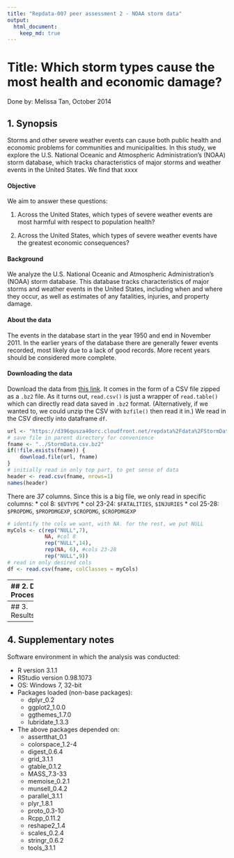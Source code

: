 ---
title: "Repdata-007 peer assessment 2 - NOAA storm data"
output: 
  html_document:
    keep_md: true
---
# Title: Which storm types cause the most health and economic damage?
Done by: Melissa Tan, October 2014

## 1. Synopsis

Storms and other severe weather events can cause both public health and economic problems for communities and municipalities. In this study, we explore the U.S. National Oceanic and Atmospheric Administration's (NOAA) storm database, which tracks characteristics of major storms and weather events in the United States. We find that xxxx

#### Objective

We aim to answer these questions:

1. Across the United States, which types of severe weather events are most harmful with respect to population health?

2. Across the United States, which types of severe weather events have the greatest economic consequences?

#### Background
We analyze the U.S. National Oceanic and Atmospheric Administration's (NOAA) storm database. This database tracks characteristics of major storms and weather events in the United States, including when and where they occur, as well as estimates of any fatalities, injuries, and property damage.

#### About the data
 The events in the database start in the year 1950 and end in November 2011. In the earlier years of the database there are generally fewer events recorded, most likely due to a lack of good records. More recent years should be considered more complete.

#### Downloading the data

Download the data from [this link](https://d396qusza40orc.cloudfront.net/repdata%2Fdata%2FStormData.csv.bz2). It comes in the form of a CSV file zipped as a `.bz2` file. As it turns out, `read.csv()` is just a wrapper of `read.table()` which can directly read data saved in `.bz2` format. (Alternatively, if we wanted to, we could unzip the CSV with `bzfile()` then read it in.) We read in the CSV directly into dataframe `df`. 

```{r cache=TRUE}
url <- "https://d396qusza40orc.cloudfront.net/repdata%2Fdata%2FStormData.csv.bz2"
# save file in parent directory for convenience
fname <- "../StormData.csv.bz2"
if(!file.exists(fname)) {
    download.file(url, fname)
}
# initially read in only top part, to get sense of data
header <- read.csv(fname, nrows=1)
names(header)
```
There are _37_ columns. Since this is a big file, we only read in specific columns:
* col 8: `$EVTYPE`
* col 23-24: `$FATALITIES`, `$INJURIES`
* col 25-28: `$PROPDMG`, `$PROPDMGEXP`, `$CROPDMG`, `$CROPDMGEXP`
```{r cache=TRUE}
# identify the cols we want, with NA. for the rest, we put NULL
myCols <- c(rep("NULL",7),
            NA, #col 8
            rep("NULL",14),
            rep(NA, 6), #cols 23-28
            rep("NULL",9))
# read in only desired cols
df <- read.csv(fname, colClasses = myCols)
```
--------
## 2. Data Processing

#### Preliminary inspection
Let's take a look at what the data set contains.
```{r}
str(df)
```
* The type of storm is represented in the column `$EVTYPE`, which we note has initially _985_ factor levels. 
* For damage to population health, we can look at the `$FATALITIES` and `$INJURIES` columns.
* For economic damage, we can look at `$PROPDMG` together with `$PROPDMGEXP`, as well as `$CROPDMG` together with `$CROPDMGEXP`.

We can quickly see that the `$EVTYPE` column has a few problems.
```{r}
head(levels(df$EVTYPE))
tail(levels(df$EVTYPE))
```
These issues include,
* Content:
    * Not all the factor levels are actually weather events.
* Names:
    * Some have leading or trailing whitespaces;
    * Not all are in uppercase;
    * Different names for the same thing (see [timeline](http://www.ncdc.noaa.gov/stormevents/details.jsp?type=eventtype));
    * Some contain typos.

#### Cleaning up $EVTYPE factor levels

Convert everything to uppercase, and trim off whitespace. N.B. I tried setting `strip.white=TRUE` in `read.csv()` but the whitespaces in the factor levels remained, so we will need to do it manually.
```{r cache=TRUE}
# function to trim off leading and trailing whitespace in string x
trim <- function (x) {
    gsub("^\\s+|\\s+$", "", x)
}
# trim each of the 985 factor levels
levels(df$EVTYPE) <- trim(levels(df$EVTYPE)) #reduces to 977 levels

# convert each level to uppercase
levels(df$EVTYPE) <- toupper(levels(df$EVTYPE)) #reduces to 890 levels
```

From the NOAA's official documentation ([pdf, see item 7](http://www.ncdc.noaa.gov/stormevents/pd01016005curr.pdf)) there are 48 main groups of event types. 

We try to put each event type into one of the 48 buckets, and keep track of that grouping in a new column called `$EVGROUP`. For those events that don't fit any bucket, we will leave them as `NA`.
```{r}
# create new col, initialise with NA for clarity
df$EventType <- rep(NA,nrow(df))
```

I visually went over the factor levels given in `levels(df$EVTYPE)`to come up with the following regex searches for `grep`.

These searches are intended to place each event type in the appropriate group bucket. Most of my choices are based on keywords and are mostly self-explanatory. For others, I had to do some research, e.g. I found out that "downbursts" are a type of thunderstorm wind.

Each of the 48 lists below corresponds to one of the 48 event groups that NOAA has identified. Each list contains match strings for the values in `$EVTYPE`, some with basic regex. They are in alphabetical order.

```{r cache=TRUE}
astrolowtide <- c("low tide","blow-out")
avalanche <- c("avalanch?e")

blizzard <- c("blizzard","blowing snow")

coastalflood <- c("coastal","beach","erosin", "erosion")
coldwindchill <-c("cold","wind chill","cool","hypothermia","low temperature$","unseasona.+? co.+?","unusually cold","low temp")

debrisflow <- c("debris flow","land","mud","slide")
densefog <-c("fog$","^fog")
densesmoke <- c("smoke")
drought <- c("drought","below normal prec.+?","driest","dry","low rainfall")
dustdevil <- c("dust devil","dust devel")
duststorm <- c("dust storm","blowing dust","duststorm","saharan dust")

extraheat <- c("excessive heat", "abnormal warmth","extreme heat","high temperature record","record high", "record heat")
extracoldwindchill <- c("extreme cold", "extreme wind chill","bitter wind chill","excessive cold","extended cold","record .*?co.+?","extreme windchill","low temperature record","prolong cold","severe cold", "record low")

flashflood <- c("flash")
flood <- c("abnormally wet", "^flood","dam break","dam failure","drowning","flood$","flooding?","rapidly rising water", "fld", "floyd")
freezingfog <- "freezing fog"
frostfreeze <- c("frost","freeze","^freezing [rds]")
funnelcloud <- c("funnel","wall")

hail <- "hail"
heat <- c("^heat","hot","hyperthermia","warm.*?")
heavyrain <- c("rain","heavy prec.+?","heavy shower.+?","torrential","rainstorm","record rainfall","excessive wetness","wet", "excessive precipitation","record precipitation")
heavysnow <- c("heavy .*?snow")
highsurf <- c("surf","astronomical high tide","heavy swells","high .*?swells", "high seas", "high tides","high water")
highwind <- c("high .*?winds?") #worse than strongwind
hurricanetyphoon <- c("hurricane","typhoon")

icestorm <- c("ice storm","glaze")

lakeflood <- c("lakeshore flood", "lake flood")
lakesnow <- c("lake-?effect","heavy lake snow")
lightning <- c("lightn?ing","ligntning")

marinehail <- "marine hail"
marinehighwind <- c("marine high wind", "high waves","heavy seas?","wind and wave")
marinestrongwind <- c("marine strong wind","rough seas","rough surf")
marinestormwind <- c("marine thunderstorm wind","marine tstm wind")

ripcurrent <- "rip currents?"

seiche <- "seiche"
sleet <- c("sleet","light freezing rain")
stormtide <- c("storm tide","gusty","storm surge")
strongwind <- c("^wind","wnd","strong wind","gradient","non tstm wind","storm force winds","wind damage")

thunderstormwind <- c("^tstm", "th?und?", "thun?dee?r?e?s?torms? .*?wind?s?s?", "downburst","microburst","mir?coburst","heatburst","severe thunderstorms?","thunderstormw.*?", "wind storm")
tornado <- c("tornado","gustnado","rotating wall cloud","torndao","whirlwind")
tropicaldepression <- "tropical depression"
tropicalstorm <- "tropical storm"
tsunami <- "tsunami"

volcanicash <- "volcanic"

waterspout <- "spout"
wildfire <- "fire"
winterstorm <- c("winter storm","thundersnow")
winterweather <- c("^wintery?","snow","ice","icy",".^*?snow.*?$","wintry")
```

Now, we want to carry out 48 `grep`s -- one for each event group -- on `df$EVTYPE`, with `ignore.case=TRUE` for convenience. 

I make this a bit easier by writing a helper function called `groupEvent()`, which takes as arguments a list (one of the 48 lists above) and  the corresponding event group name. It will fill in the group name as the value of the appropriate row in our newly created column, `df$EVGROUP`.

```{r cache=TRUE}
# function to grep through $EVTYPE for given match string, then fill in $EVGROUP appropriately
groupEv <- function(eventlist, groupname) {
    hits <- grep(paste(eventlist,collapse="|"), df$EVTYPE, ignore.case=TRUE)
    df$EventType[hits] <<- groupname
}
```

One by one, we call the `groupEvent()` function above for all 48 lists identified.

```{r cache=TRUE}

# Some greps are broader than others, so handle them first
groupEv(heat, "Heat")
groupEv(coldwindchill,"Cold/Wind Chill")
groupEv(winterweather, "Winter Weather")
groupEv(flood,"Flood")
groupEv(hail, "Hail")
groupEv(frostfreeze, "Frost/Freeze")
groupEv(strongwind, "Strong Wind")
groupEv(thunderstormwind, "Thunderstorm Wind")
groupEv(heavyrain, "Heavy Rain")

# Narrower greps follow
groupEv(astrolowtide, "Astronomical Low Tide")
groupEv(avalanche,"Avalanche")
groupEv(blizzard,"Blizzard")
groupEv(coastalflood,"Coastal Flood")
groupEv(debrisflow,"Debris Flow")
groupEv(densefog, "Dense Fog")
groupEv(densesmoke, "Dense Smoke")
groupEv(drought, "Drought")
groupEv(dustdevil, "Dust Devil")
groupEv(duststorm, "Dust Storm")
groupEv(extraheat, "Excessive Heat")
groupEv(extracoldwindchill, "Extreme Cold/Wind Chill")
groupEv(flashflood, "Flash Flood")
groupEv(freezingfog, "Freezing Fog")
groupEv(funnelcloud, "Funnel Cloud")
groupEv(heavysnow, "Heavy Snow") 
groupEv(highsurf, "High Surf")
groupEv(highwind, "High Wind")
groupEv(hurricanetyphoon, "Hurricane/Typhoon")
groupEv(icestorm, "Ice Storm")
groupEv(lakeflood, "Lakeshore Flood")
groupEv(lakesnow, "Lake-effect Snow")
groupEv(lightning, "Lightning")
groupEv(marinehail, "Marine Hail")
groupEv(marinehighwind, "Marine High Wind")
groupEv(marinestrongwind, "Marine Strong Wind")
groupEv(marinestormwind, "Marine Thunderstorm Wind")
groupEv(ripcurrent, "Rip Current")
groupEv(seiche, "Seiche")
groupEv(sleet, "Sleet")
groupEv(stormtide, "Storm Tide")
groupEv(tornado, "Tornado")
groupEv(tropicaldepression, "Tropical Depression")
groupEv(tropicalstorm, "Tropical Storm")
groupEv(tsunami, "Tsunami")
groupEv(volcanicash, "Volcanic Ash")
groupEv(waterspout, "Waterspout")
groupEv(wildfire, "Wildfire")
groupEv(winterstorm, "Winter Storm")
```

Now that each event type has been put into one of 48 buckets, we convert the character column into a factor column.
```{r}
df$EventType <- as.factor(df@EventType)
```


#### Computing property and crop damage estimates

Economic consequences can be measured by property damage and crop damage, which are in the dataset. 

We know from the official documentation ([pdf, see item 2.7](http://www.ncdc.noaa.gov/stormevents/pd01016005curr.pdf)) that the total property damage is the `$PROPDMG` value times the multiplier specified in`$PROPDMGEXP`, and similarly for crop damage. We are told that "K" refers to thousands, "M" millions and "B" billions.

However, we need to clean up `$PROPDMGEXP` and `$CROPDMGEXP` before we can use them. As you can see, the values are all over the place and will require us to make certain assumptions to proceed.
```{r}
levels(df$PROPDMGEXP)
levels(df$CROPDMGEXP)
```
For the purposes of this analysis, I shall assume that numerical values in the `DMGEXP` columns refer to exponent of 10, e.g. "2" would denote "10^2". I assume "h" refers to hundreds. For convenience, I assume that null, "+", "?", and "-" indicate "0". Following these assumptions, we rename the factor levels.

```{r}
zeroes <- c("","-","?","+")
hundred <- c("h","H")
thousand <- c("k","K")
million <- c("m","M")
billion <- c("b","B")

# property
levels(df$PROPDMGEXP)[levels(df$PROPDMGEXP) %in% zeroes] <- "0"
levels(df$PROPDMGEXP)[levels(df$PROPDMGEXP) %in% hundred] <- "2"
levels(df$PROPDMGEXP)[levels(df$PROPDMGEXP) %in% thousand] <- "3"
levels(df$PROPDMGEXP)[levels(df$PROPDMGEXP) %in% million] <- "6"
levels(df$PROPDMGEXP)[levels(df$PROPDMGEXP) %in% billion] <- "9"

# crop
levels(df$PROPDMGEXP)[levels(df$PROPDMGEXP) %in% zeroes] <- "0"
levels(df$PROPDMGEXP)[levels(df$PROPDMGEXP) %in% hundred] <- "2"
levels(df$PROPDMGEXP)[levels(df$PROPDMGEXP) %in% thousand] <- "3"
levels(df$PROPDMGEXP)[levels(df$PROPDMGEXP) %in% million] <- "6"
levels(df$PROPDMGEXP)[levels(df$PROPDMGEXP) %in% billion] <- "9"
```



```{r}
library(dplyr)

```
--------
## 3. Results


--------
## 4. Supplementary notes

Software environment in which the analysis was conducted:

* R version 3.1.1
* RStudio version 0.98.1073
* OS: Windows 7, 32-bit
* Packages loaded (non-base packages):
    * dplyr_0.2
    * ggplot2_1.0.0 
    * ggthemes_1.7.0 
    * lubridate_1.3.3
* The above packages depended on:
    * assertthat_0.1   
    * colorspace_1.2-4
    * digest_0.6.4     
    * grid_3.1.1      
    * gtable_0.1.2     
    * MASS_7.3-33     
    * memoise_0.2.1    
    * munsell_0.4.2   
    * parallel_3.1.1   
    * plyr_1.8.1      
    * proto_0.3-10    
    * Rcpp_0.11.2     
    * reshape2_1.4    
    * scales_0.2.4    
    * stringr_0.6.2   
    * tools_3.1.1  